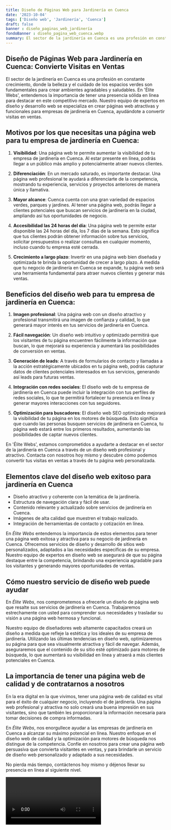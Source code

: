 ```yaml
---
title: Diseño de Páginas Web para Jardinería en Cuenca
date: '2023-10-04'
tags: ['Diseño web', 'Jardinería', 'Cuenca']
draft: false
banner : diseño_paginas_web_jardinería
fondoBanner : diseño_pagina_web_cuenca.webp
summary: El sector de la jardinería en Cuenca es una profesión en constante crecimiento, donde la belleza y el cuidado de los espacios verdes son fundamentales para crear ambientes agradables y saludables. En 'Élite Webs', entendemos la importancia de tener una presencia sólida en línea para destacar en este competitivo mercado. Nuestro equipo de expertos en diseño y desarrollo web se especializa en crear páginas web atractivas y funcionales para empresas de jardinería en Cuenca, ayudándote a convertir visitas en ventas.
---
```


## Diseño de Páginas Web para Jardinería en Cuenca: Convierte Visitas en Ventas

El sector de la jardinería en Cuenca es una profesión en constante crecimiento, donde la belleza y el cuidado de los espacios verdes son fundamentales para crear ambientes agradables y saludables. En 'Élite Webs', entendemos la importancia de tener una presencia sólida en línea para destacar en este competitivo mercado. Nuestro equipo de expertos en diseño y desarrollo web se especializa en crear páginas web atractivas y funcionales para empresas de jardinería en Cuenca, ayudándote a convertir visitas en ventas.

## Motivos por los que necesitas una página web para tu empresa de jardinería en Cuenca:

1. **Visibilidad**: Una página web te permite aumentar la visibilidad de tu empresa de jardinería en Cuenca. Al estar presente en línea, podrás llegar a un público más amplio y potencialmente atraer nuevos clientes.

2. **Diferenciación**: En un mercado saturado, es importante destacar. Una página web profesional te ayudará a diferenciarte de la competencia, mostrando tu experiencia, servicios y proyectos anteriores de manera única y llamativa.

3. **Mayor alcance**: Cuenca cuenta con una gran variedad de espacios verdes, parques y jardines. Al tener una página web, podrás llegar a clientes potenciales que buscan servicios de jardinería en la ciudad, ampliando así tus oportunidades de negocio.

4. **Accesibilidad las 24 horas del día**: Una página web te permite estar disponible las 24 horas del día, los 7 días de la semana. Esto significa que tus clientes podrán obtener información sobre tus servicios, solicitar presupuestos o realizar consultas en cualquier momento, incluso cuando tu empresa esté cerrada.

5. **Crecimiento a largo plazo**: Invertir en una página web bien diseñada y optimizada te brinda la oportunidad de crecer a largo plazo. A medida que tu negocio de jardinería en Cuenca se expande, tu página web será una herramienta fundamental para atraer nuevos clientes y generar más ventas.

## Beneficios del diseño web para tu empresa de jardinería en Cuenca:

1. **Imagen profesional**: Una página web con un diseño atractivo y profesional transmitirá una imagen de confianza y calidad, lo que generará mayor interés en tus servicios de jardinería en Cuenca.

2. **Fácil navegación**: Un diseño web intuitivo y optimizado permitirá que los visitantes de tu página encuentren fácilmente la información que buscan, lo que mejorará su experiencia y aumentará las posibilidades de conversión en ventas.

3. **Generación de leads**: A través de formularios de contacto y llamadas a la acción estratégicamente ubicados en tu página web, podrás capturar datos de clientes potenciales interesados en tus servicios, generando así leads para futuras ventas.

4. **Integración con redes sociales**: El diseño web de tu empresa de jardinería en Cuenca puede incluir la integración con tus perfiles de redes sociales, lo que te permitirá fortalecer tu presencia en línea y generar mayores interacciones con tus seguidores.

5. **Optimización para buscadores**: El diseño web SEO optimizado mejorará la visibilidad de tu página en los motores de búsqueda. Esto significa que cuando las personas busquen servicios de jardinería en Cuenca, tu página web estará entre los primeros resultados, aumentando las posibilidades de captar nuevos clientes.

En 'Élite Webs', estamos comprometidos a ayudarte a destacar en el sector de la jardinería en Cuenca a través de un diseño web profesional y atractivo. Contacta con nosotros hoy mismo y descubre cómo podemos convertir tus visitas en ventas a través de tu página web personalizada.

<GifSeo />

<Cta />

## Elementos clave del diseño web exitoso para jardinería en Cuenca

- Diseño atractivo y coherente con la temática de la jardinería.
- Estructura de navegación clara y fácil de usar.
- Contenido relevante y actualizado sobre servicios de jardinería en Cuenca.
- Imágenes de alta calidad que muestren el trabajo realizado.
- Integración de herramientas de contacto y cotización en línea.

En *Élite Webs* entendemos la importancia de estos elementos para tener una página web exitosa y atractiva para su negocio de jardinería en Cuenca. Ofrecemos servicios de diseño y desarrollo de sitios web personalizados, adaptados a las necesidades específicas de su empresa. Nuestro equipo de expertos en diseño web se asegurará de que su página destaque entre la competencia, brindando una experiencia agradable para los visitantes y generando mayores oportunidades de ventas.

## Cómo nuestro servicio de diseño web puede ayudar

En *Élite Webs*, nos comprometemos a ofrecerle un diseño de página web que resalte sus servicios de jardinería en Cuenca. Trabajaremos estrechamente con usted para comprender sus necesidades y trasladar su visión a una página web hermosa y funcional.

Nuestro equipo de diseñadores web altamente capacitados creará un diseño a medida que refleje la estética y los ideales de su empresa de jardinería. Utilizando las últimas tendencias en diseño web, optimizaremos su página para que sea visualmente atractiva y fácil de navegar. Además, aseguraremos que el contenido de su sitio esté optimizado para motores de búsqueda, lo que aumentará su visibilidad en línea y atraerá a más clientes potenciales en Cuenca.

## La importancia de tener una página web de calidad y de contratarnos a nosotros

En la era digital en la que vivimos, tener una página web de calidad es vital para el éxito de cualquier negocio, incluyendo el de jardinería. Una página web profesional y atractiva no solo creará una buena impresión en sus visitantes, sino que también les proporcionará la información necesaria para tomar decisiones de compra informadas.

En *Élite Webs*, nos enorgullece ayudar a las empresas de jardinería en Cuenca a alcanzar su máximo potencial en línea. Nuestro enfoque en el diseño web de calidad y la optimización para motores de búsqueda nos distingue de la competencia. Confíe en nosotros para crear una página web persuasiva que convierta visitantes en ventas, y para brindarle un servicio de diseño web personalizado y adaptado a sus necesidades.

No pierda más tiempo, contáctenos hoy mismo y déjenos llevar su presencia en línea al siguiente nivel.

<Video />

<CtaBot job='Jardinería' city='Cuenca'/>

<Gmaps query='Cuenca+españa+maps' />